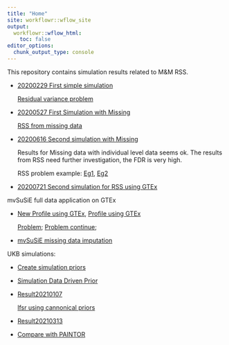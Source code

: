 ```yaml
---
title: "Home"
site: workflowr::wflow_site
output:
  workflowr::wflow_html:
    toc: false
editor_options:
  chunk_output_type: console
---
```


This repository contains simulation results related to M&M RSS.

* [20200229 First simple simulation](mmbr_rss_simulation_1.html)

    [Residual variance problem](mmbr_rss_simulation_1_problem.html)
    
* [20200527 First Simulation with Missing](mmbr_missing_1.html)

    [RSS from missing data](mmbr_rss_missing_1.html)

* [20200616 Second simulation with Missing](mmbr_missing_0616.html)

    Results for Missing data with individual level data seems ok. The results from RSS need further investigation, the FDR is very high.
    
    RSS problem example: [Eg1](mmbr_missing_rss_problem1.html), [Eg2](mmbr_missing_rss_problem2.html)

* [20200721 Second simulation for RSS using GTEx](mmbr_rss_simulation_3.html)


mvSuSiE full data application on GTEx

* [New Profile using GTEx](GTExprofile2.html), [Profile using GTEx](GTExprofile.html)

    [Problem](GTExprofileProblem.html); [Problem continue](GTExprofileProblem2.html); 
    
* [mvSuSiE missing data imputation](mmbr_missing_imputation.html)


UKB simulations:

* [Create simulation priors](create_simulation_priors.html)

* [Simulation Data Driven Prior](priors_ed.html)

* [Result20210107](mmbr_rss_ukb_simulation_20210107.html)

    [lfsr using cannonical priors](mmbr_rss_ukb_simulation_20210107_naiveprior_lfsr_problem.html)

* [Result20210313](mmbr_rss_ukb_simulation_20210313.html)

* [Compare with PAINTOR](mmbr_rss_ukb_simulation_paintor.html)

